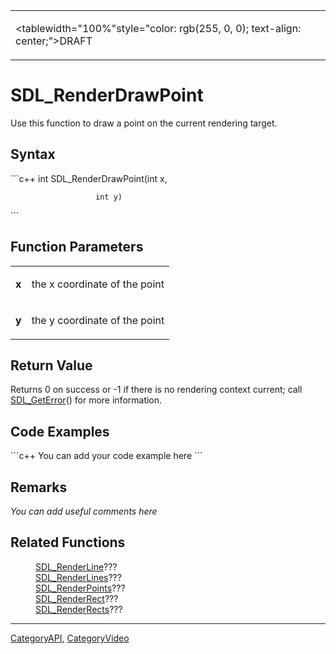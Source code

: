 <!-- pragma section-numbers off -->
<!-- pragma disable-camelcase -->
{|
|<tablewidth="100%"style="color: rgb(255, 0, 0); text-align: center;">DRAFT
|}

= SDL_RenderDrawPoint =
Use this function to draw a point on the current rendering target.


== Syntax ==
```c++
int SDL_RenderDrawPoint(int x, 
                    int y)
```

== Function Parameters ==
{|
|'''x'''
|the x coordinate of the point
|-
|'''y'''
|the y coordinate of the point
|}

== Return Value ==
Returns 0 on success or -1 if there is no rendering context current; call [[SDL_GetError]]() for more information.

== Code Examples ==
```c++
You can add your code example here
```

== Remarks ==
''You can add useful comments here''

== Related Functions ==
:[[SDL_RenderLine]]???
:[[SDL_RenderLines]]???
:[[SDL_RenderPoints]]???
:[[SDL_RenderRect]]???
:[[SDL_RenderRects]]???

----
[[CategoryAPI]], [[CategoryVideo]]
